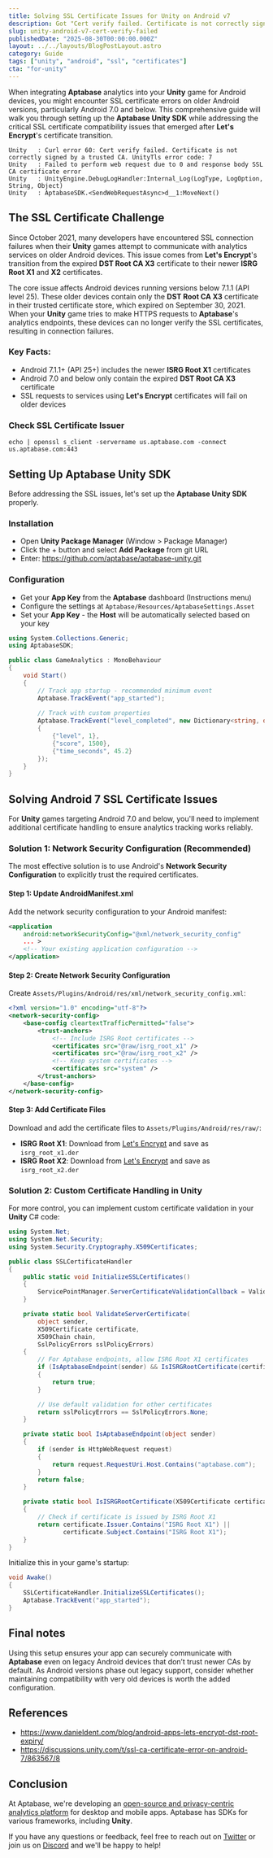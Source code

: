 ```yaml
---
title: Solving SSL Certificate Issues for Unity on Android v7
description: Got "Cert verify failed. Certificate is not correctly signed by a trusted CA. UnityTls error code 7" on Android? Learn how to fix it
slug: unity-android-v7-cert-verify-failed
publishedDate: "2025-08-30T00:00:00.000Z"
layout: ../../layouts/BlogPostLayout.astro
category: Guide
tags: ["unity", "android", "ssl", "certificates"]
cta: "for-unity"
---
```


When integrating **Aptabase** analytics into your **Unity** game for Android devices, you might encounter SSL certificate errors on older Android versions, particularly Android 7.0 and below. This comprehensive guide will walk you through setting up the **Aptabase Unity SDK** while addressing the critical SSL certificate compatibility issues that emerged after **Let's Encrypt**'s certificate transition.


```
Unity   : Curl error 60: Cert verify failed. Certificate is not correctly signed by a trusted CA. UnityTls error code: 7
Unity   : Failed to perform web request due to 0 and response body SSL CA certificate error
Unity   : UnityEngine.DebugLogHandler:Internal_Log(LogType, LogOption, String, Object)
Unity   : AptabaseSDK.<SendWebRequestAsync>d__1:MoveNext()
```

## The SSL Certificate Challenge

Since October 2021, many developers have encountered SSL connection failures when their **Unity** games attempt to communicate with analytics services on older Android devices. This issue comes from **Let's Encrypt**'s transition from the expired **DST Root CA X3** certificate to their newer **ISRG Root X1** and **X2** certificates.

The core issue affects Android devices running versions below 7.1.1 (API level 25). These older devices contain only the **DST Root CA X3** certificate in their trusted certificate store, which expired on September 30, 2021. When your **Unity** game tries to make HTTPS requests to **Aptabase**'s analytics endpoints, these devices can no longer verify the SSL certificates, resulting in connection failures.

### Key Facts:

- Android 7.1.1+ (API 25+) includes the newer **ISRG Root X1** certificates
- Android 7.0 and below only contain the expired **DST Root CA X3** certificate
- SSL requests to services using **Let's Encrypt** certificates will fail on older devices

### Check SSL Certificate Issuer

```
echo | openssl s_client -servername us.aptabase.com -connect us.aptabase.com:443
```

## Setting Up Aptabase Unity SDK

Before addressing the SSL issues, let's set up the **Aptabase Unity SDK** properly.


### Installation

- Open **Unity Package Manager** (Window > Package Manager)
- Click the + button and select **Add Package** from git URL
- Enter: https://github.com/aptabase/aptabase-unity.git

### Configuration

- Get your **App Key** from the **Aptabase** dashboard (Instructions menu)
- Configure the settings at `Aptabase/Resources/AptabaseSettings.Asset`
- Set your **App Key** - the **Host** will be automatically selected based on your key

```csharp
using System.Collections.Generic;
using AptabaseSDK;

public class GameAnalytics : MonoBehaviour
{
    void Start()
    {
        // Track app startup - recommended minimum event
        Aptabase.TrackEvent("app_started");
        
        // Track with custom properties
        Aptabase.TrackEvent("level_completed", new Dictionary<string, object> 
        {
            {"level", 1},
            {"score", 1500},
            {"time_seconds", 45.2}
        });
    }
}
```

## Solving Android 7 SSL Certificate Issues

For **Unity** games targeting Android 7.0 and below, you'll need to implement additional certificate handling to ensure analytics tracking works reliably.

### Solution 1: Network Security Configuration (Recommended)

The most effective solution is to use Android's **Network Security Configuration** to explicitly trust the required certificates.

#### Step 1: Update AndroidManifest.xml

Add the network security configuration to your Android manifest:

```xml
<application
    android:networkSecurityConfig="@xml/network_security_config"
    ... >
    <!-- Your existing application configuration -->
</application>
```

#### Step 2: Create Network Security Configuration

Create `Assets/Plugins/Android/res/xml/network_security_config.xml`:

```xml
<?xml version="1.0" encoding="utf-8"?>
<network-security-config>
    <base-config cleartextTrafficPermitted="false">
        <trust-anchors>
            <!-- Include ISRG Root certificates -->
            <certificates src="@raw/isrg_root_x1" />
            <certificates src="@raw/isrg_root_x2" />
            <!-- Keep system certificates -->
            <certificates src="system" />
        </trust-anchors>
    </base-config>
</network-security-config>
```

#### Step 3: Add Certificate Files

Download and add the certificate files to `Assets/Plugins/Android/res/raw/`:

- **ISRG Root X1**: Download from [Let's Encrypt](https://letsencrypt.org/certs/isrgrootx1.der) and save as `isrg_root_x1.der`
- **ISRG Root X2**: Download from [Let's Encrypt](https://letsencrypt.org/certs/isrg-root-x2.der) and save as `isrg_root_x2.der`

### Solution 2: Custom Certificate Handling in Unity

For more control, you can implement custom certificate validation in your **Unity** C# code:

```csharp
using System.Net;
using System.Net.Security;
using System.Security.Cryptography.X509Certificates;

public class SSLCertificateHandler
{
    public static void InitializeSSLCertificates()
    {
        ServicePointManager.ServerCertificateValidationCallback = ValidateServerCertificate;
    }

    private static bool ValidateServerCertificate(
        object sender,
        X509Certificate certificate,
        X509Chain chain,
        SslPolicyErrors sslPolicyErrors)
    {
        // For Aptabase endpoints, allow ISRG Root X1 certificates
        if (IsAptabaseEndpoint(sender) && IsISRGRootCertificate(certificate))
        {
            return true;
        }

        // Use default validation for other certificates
        return sslPolicyErrors == SslPolicyErrors.None;
    }

    private static bool IsAptabaseEndpoint(object sender)
    {
        if (sender is HttpWebRequest request)
        {
            return request.RequestUri.Host.Contains("aptabase.com");
        }
        return false;
    }

    private static bool IsISRGRootCertificate(X509Certificate certificate)
    {
        // Check if certificate is issued by ISRG Root X1
        return certificate.Issuer.Contains("ISRG Root X1") || 
               certificate.Subject.Contains("ISRG Root X1");
    }
}
```
Initialize this in your game's startup:
```csharp
void Awake()
{
    SSLCertificateHandler.InitializeSSLCertificates();
    Aptabase.TrackEvent("app_started");
}
```

## Final notes

Using this setup ensures your app can securely communicate with **Aptabase** even on legacy Android devices that don’t trust newer CAs by default. As Android versions phase out legacy support, consider whether maintaining compatibility with very old devices is worth the added configuration.

## References
- https://www.danieldent.com/blog/android-apps-lets-encrypt-dst-root-expiry/
- https://discussions.unity.com/t/ssl-ca-certificate-error-on-android-7/863567/8

## Conclusion

At Aptabase, we're developing an [open-source and privacy-centric analytics platform](https://aptabase.com) for desktop and mobile apps. Aptabase has SDKs for various frameworks, including **Unity**.

If you have any questions or feedback, feel free to reach out on [Twitter](https://twitter.com/aptabase) or join us on [Discord](https://discord.gg/d9d97unCUk) and we'll be happy to help!
